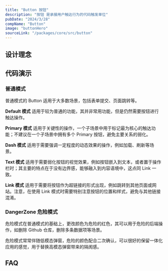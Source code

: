 ```yaml
---
title: "Button 按钮"
description: "按钮 是承接用户触达行为的代码触发单位"
pubDate: "2024/3/28"
compName: "Button"
image: "buttonHero"
sourceLink: "/packages/core/src/button"
---
```



## 设计理念

## 代码演示


### 普通模式

普通模式的 Button 适用于大多数场景，包括表单提交、页面跳转等。

**Default 模式** 适用于较为普通的功能，其并非常用功能，但是仍然需要按钮进行触达操作。

**Primary 模式** 适用于关键性的操作，一个子场景中用于标记最为核心的触达功能；不建议在一个子场景中拥有多个 Primary 按钮，避免主要关系的弱化。

**Dash 模式** 适用于需要强调一定程度的动态效果的操作，例如加载、刷新等场景。

**Text 模式** 适用于需要弱化按钮的视觉效果，例如按钮嵌入到文本，或者置于操作栏时；其主要的特点在于没有边界感，能够融入到内容语境中，这点同 Link 一致。

**Link 模式** 适用于需要将按钮作为超链接的形式出现，例如跳转到其他页面或网站。注意，在使用 Link 模式时需要特别注意按钮的位置和样式，避免与其他链接混淆。

<Demo module={ButtonExample}>
    <ButtonExample.default />
</Demo>

### DangerZone 危险模式

危险模式在普通模式的基础上，更改颜色为危险的红色，其可以用于危险的后端操作，如删除 Github 仓库，删除多条数据项等场景。

危险模式常常伴随低模态弹窗，危险的颜色配合二次确认，可以很好的保留一体化应用的感觉，用于替换高模态弹窗带来的隔阂感。


<Demo module={ButtonDangerExample}>
    <ButtonDangerExample.default client:load />
</Demo>

<APIOfComponent doc={Button}></APIOfComponent>

## FAQ
